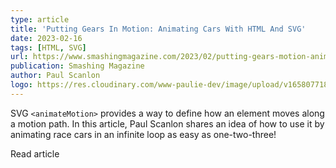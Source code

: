 ```yaml
---
type: article
title: 'Putting Gears In Motion: Animating Cars With HTML And SVG'
date: 2023-02-16
tags: [HTML, SVG]
url: https://www.smashingmagazine.com/2023/02/putting-gears-motion-animating-cars-with-html-svg/
publication: Smashing Magazine
author: Paul Scanlon
logo: https://res.cloudinary.com/www-paulie-dev/image/upload/v1658077182/paulie.dev/Logos/smashing-magazine-logo_rhvh4j.png
---
```


SVG `<animateMotion>` provides a way to define how an element moves along a motion path. In this article, Paul Scanlon
shares an idea of how to use it by animating race cars in an infinite loop as easy as one-two-three!

<Cta href='https://www.smashingmagazine.com/2023/02/putting-gears-motion-animating-cars-with-html-svg/'>
  Read article
</Cta>
